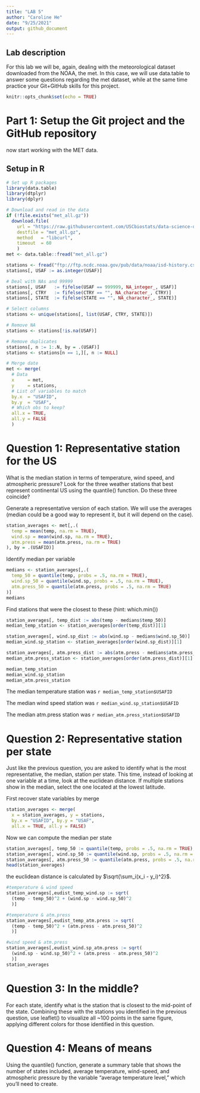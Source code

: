 ```yaml
---
title: "LAB 5"
author: "Caroline He"
date: "9/25/2021"
output: github_document
---
```


## Lab description
For this lab we will be, again, dealing with the meteorological dataset downloaded from the NOAA, the met. In this case, we will use data.table to answer some questions regarding the met dataset, while at the same time practice your Git+GitHub skills for this project.

```r
knitr::opts_chunk$set(echo = TRUE)
```

# Part 1: Setup the Git project and the GitHub repository
now start working with the MET data.

## Setup in R
```r
# Set up R packages
library(data.table)
library(dtplyr)
library(dplyr)
```

```r
# Download and read in the data
if (!file.exists("met_all.gz"))
  download.file(
    url = "https://raw.githubusercontent.com/USCbiostats/data-science-data/master/02_met/met_all.gz",
    destfile = "met_all.gz",
    method   = "libcurl",
    timeout  = 60
    )
met <- data.table::fread("met_all.gz")

stations <- fread("ftp://ftp.ncdc.noaa.gov/pub/data/noaa/isd-history.csv")
stations[, USAF := as.integer(USAF)]

# Deal with NAs and 99999
stations[, USAF   := fifelse(USAF == 999999, NA_integer_, USAF)]
stations[, CTRY   := fifelse(CTRY == "", NA_character_, CTRY)]
stations[, STATE  := fifelse(STATE == "", NA_character_, STATE)]

# Select columns
stations <- unique(stations[, list(USAF, CTRY, STATE)])

# Remove NA
stations <- stations[!is.na(USAF)]

# Remove duplicates
stations[, n := 1:.N, by = .(USAF)]
stations <- stations[n == 1,][, n := NULL]

# Merge date
met <- merge(
  # Data
  x     = met,      
  y     = stations, 
  # List of variables to match
  by.x  = "USAFID",
  by.y  = "USAF", 
  # Which obs to keep?
  all.x = TRUE,      
  all.y = FALSE
  ) 
```

# Question 1: Representative station for the US
What is the median station in terms of temperature, wind speed, and atmospheric pressure? Look for the three weather stations that best represent continental US using the quantile() function. Do these three coincide?

Generate a representative version of each station. We will use the averages (median could be a good way to represent it, but it will depend on the case).
```r
station_averages <- met[,.(
  temp = mean(temp, na.rm = TRUE),
  wind.sp = mean(wind.sp, na.rm = TRUE),
  atm.press = mean(atm.press, na.rm = TRUE)
), by = .(USAFID)]
```

Identify median per variable
```r
medians <- station_averages[,.(
  temp_50 = quantile(temp, probs = .5, na.rm = TRUE),
  wind.sp_50 = quantile(wind.sp, probs = .5, na.rm = TRUE),
  atm.press_50 = quantile(atm.press, probs = .5, na.rm = TRUE)
)]
medians
```

Find stations that were the closest to these (hint: which.min())
```r
station_averages[, temp_dist := abs(temp - medians$temp_50)]
median_temp_station <- station_averages[order(temp_dist)][1] 

station_averages[, wind.sp_dist := abs(wind.sp - medians$wind.sp_50)]
median_wind.sp_station <- station_averages[order(wind.sp_dist)][1] 

station_averages[, atm.press_dist := abs(atm.press - medians$atm.press_50)]
median_atm.press_station <- station_averages[order(atm.press_dist)][1] 

median_temp_station
median_wind.sp_station
median_atm.press_station
```
The median temperature station was `r median_temp_station$USAFID`

The median wind speed station was `r median_wind.sp_station$USAFID`

The median atm.press station was `r median_atm.press_station$USAFID`


# Question 2: Representative station per state
Just like the previous question, you are asked to identify what is the most representative, the median, station per state. This time, instead of looking at one variable at a time, look at the euclidean distance. If multiple stations show in the median, select the one located at the lowest latitude.

First recover state variables by merge
```r
station_averages <- merge(
  x = station_averages, y = stations, 
  by.x = "USAFID", by.y = "USAF",
  all.x = TRUE, all.y = FALSE)
```

Now we can compute the median per state
```r
station_averages[, temp_50 := quantile(temp, probs = .5, na.rm = TRUE), by = STATE]
station_averages[, wind.sp_50 := quantile(wind.sp, probs = .5, na.rm = TRUE), by = STATE]
station_averages[, atm.press_50 := quantile(atm.press, probs = .5, na.rm = TRUE), by = STATE]
head(station_averages)
```

the euclidean distance is calculated by $\sqrt{\sum_i(x_i - y_i)^2}$.
```r
#temperature & wind speed
station_averages[,eudist_temp_wind.sp := sqrt(
  (temp - temp_50)^2 + (wind.sp - wind.sp_50)^2
  )]
```

```r
#temperature & atm.press
station_averages[,eudist_temp_atm.press := sqrt(
  (temp - temp_50)^2 + (atm.press - atm.press_50)^2
  )]
```

```r
#wind speed & atm.press
station_averages[,eudist_wind.sp_atm.press := sqrt(
  (wind.sp - wind.sp_50)^2 + (atm.press - atm.press_50)^2
  )]
station_averages
```



# Question 3: In the middle?
For each state, identify what is the station that is closest to the mid-point of the state. Combining these with the stations you identified in the previous question, use leaflet() to visualize all ~100 points in the same figure, applying different colors for those identified in this question.


# Question 4: Means of means
Using the quantile() function, generate a summary table that shows the number of states included, average temperature, wind-speed, and atmospheric pressure by the variable “average temperature level,” which you’ll need to create.






